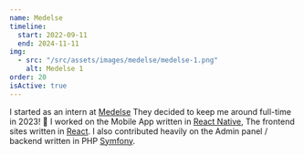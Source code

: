 ```yaml
---
name: Medelse
timeline:
  start: 2022-09-11
  end: 2024-11-11
img:
  - src: "/src/assets/images/medelse/medelse-1.png"
    alt: Medelse 1
order: 20
isActive: true
---
```


I started as an intern at [Medelse](https://medelse.com) They decided to keep me around full-time in 2023! 🎉
I worked on the Mobile App written in [React Native](https://reactnative.dev),
The frontend sites written in [React](https://react.dev/).
I also contributed heavily on the Admin panel / backend written in PHP [Symfony](https://symfony.com/).
